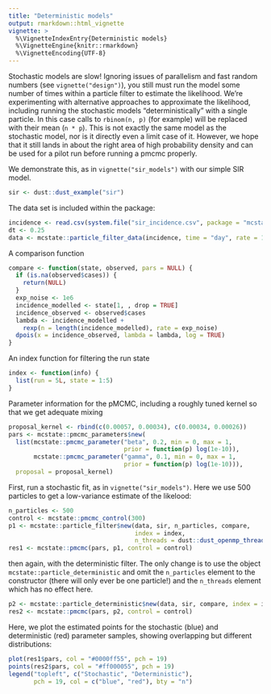 ```yaml
---
title: "Deterministic models"
output: rmarkdown::html_vignette
vignette: >
  %\VignetteIndexEntry{Deterministic models}
  %\VignetteEngine{knitr::rmarkdown}
  %\VignetteEncoding{UTF-8}
---
```


Stochastic models are slow!  Ignoring issues of parallelism and fast random numbers (see `vignette("design")`), you still must run the model some number of times within a particle filter to estimate the likelihood.  We're experimenting with alternative approaches to approximate the likelihood, including running the stochastic models "deterministically" with a single particle.  In this case calls to `rbinom(n, p)` (for example) will be replaced with their mean (`n * p`).  This is not exactly the same model as the stochastic model, nor is it directly even a limit case of it.  However, we hope that it still lands in about the right area of high probability density and can be used for a pilot run before running a pmcmc properly.

We demonstrate this, as in `vignette("sir_models")` with our simple SIR model.

```r
sir <- dust::dust_example("sir")
```

The data set is included within the package:

```r
incidence <- read.csv(system.file("sir_incidence.csv", package = "mcstate"))
dt <- 0.25
data <- mcstate::particle_filter_data(incidence, time = "day", rate = 1 / dt)
```

A comparison function

```r
compare <- function(state, observed, pars = NULL) {
  if (is.na(observed$cases)) {
    return(NULL)
  }
  exp_noise <- 1e6
  incidence_modelled <- state[1, , drop = TRUE]
  incidence_observed <- observed$cases
  lambda <- incidence_modelled +
    rexp(n = length(incidence_modelled), rate = exp_noise)
  dpois(x = incidence_observed, lambda = lambda, log = TRUE)
}
```

An index function for filtering the run state

```r
index <- function(info) {
  list(run = 5L, state = 1:5)
}
```

Parameter information for the pMCMC, including a roughly tuned kernel so that we get adequate mixing

```r
proposal_kernel <- rbind(c(0.00057, 0.00034), c(0.00034, 0.00026))
pars <- mcstate::pmcmc_parameters$new(
  list(mcstate::pmcmc_parameter("beta", 0.2, min = 0, max = 1,
                                prior = function(p) log(1e-10)),
       mcstate::pmcmc_parameter("gamma", 0.1, min = 0, max = 1,
                                prior = function(p) log(1e-10))),
  proposal = proposal_kernel)
```

First, run a stochastic fit, as in `vignette("sir_models")`. Here we use 500 particles to get a low-variance estimate of the likelood:

```r
n_particles <- 500
control <- mcstate::pmcmc_control(300)
p1 <- mcstate::particle_filter$new(data, sir, n_particles, compare,
                                   index = index,
                                   n_threads = dust::dust_openmp_threads())
res1 <- mcstate::pmcmc(pars, p1, control = control)
```

then again, with the deterministic filter. The only change is to use the object `mcstate::particle_deterministic` and omit the `n_particles` element to the constructor (there will only ever be one particle!) and the `n_threads` element which has no effect here.

```r
p2 <- mcstate::particle_deterministic$new(data, sir, compare, index = index)
res2 <- mcstate::pmcmc(pars, p2, control = control)
```

Here, we plot the estimated points for the stochastic (blue) and deterministic (red) parameter samples, showing overlapping but different distributions:

```r
plot(res1$pars, col = "#0000ff55", pch = 19)
points(res2$pars, col = "#ff000055", pch = 19)
legend("topleft", c("Stochastic", "Deterministic"),
       pch = 19, col = c("blue", "red"), bty = "n")
```
